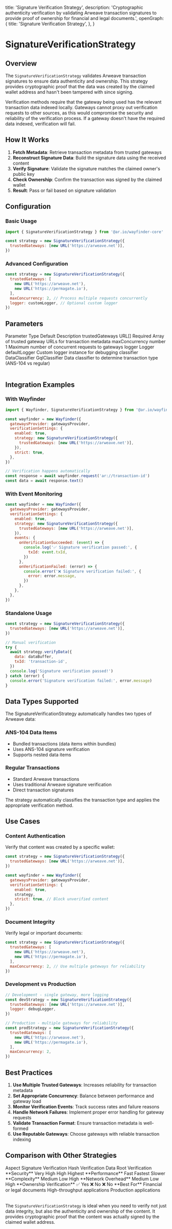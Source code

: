  title: 'Signature Verification Strategy',
  description:
    'Cryptographic authenticity verification by validating Arweave transaction signatures to provide proof of ownership for financial and legal documents.',
  openGraph: {
    title: 'Signature Verification Strategy',
  },
}

# SignatureVerificationStrategy

## Overview

The `SignatureVerificationStrategy` validates Arweave transaction signatures to ensure data authenticity and ownership. This strategy provides cryptographic proof that the data was created by the claimed wallet address and hasn't been tampered with since signing.

<Tip title="Important">
  Verification methods require that the gateway being used has the relevant
  transaction data indexed locally. Gateways cannot proxy out verification
  requests to other sources, as this would compromise the security and
  reliability of the verification process. If a gateway doesn't have the
  required data indexed, verification will fail.
</Tip>

## How It Works

1. **Fetch Metadata**: Retrieve transaction metadata from trusted gateways
2. **Reconstruct Signature Data**: Build the signature data using the received content
3. **Verify Signature**: Validate the signature matches the claimed owner's public key
4. **Check Ownership**: Confirm the transaction was signed by the claimed wallet
5. **Result**: Pass or fail based on signature validation

## Configuration

### Basic Usage

```javascript
import { SignatureVerificationStrategy } from '@ar.io/wayfinder-core'

const strategy = new SignatureVerificationStrategy({
  trustedGateways: [new URL('https://arweave.net')],
})
```

### Advanced Configuration

```javascript
const strategy = new SignatureVerificationStrategy({
  trustedGateways: [
    new URL('https://arweave.net'),
    new URL('https://permagate.io'),
  ],
  maxConcurrency: 2, // Process multiple requests concurrently
  logger: customLogger, // Optional custom logger
})
```

## Parameters

<Table>
  <Table.Head>
    <Table.Row>
      <Table.Header>Parameter</Table.Header>
      <Table.Header>Type</Table.Header>
      <Table.Header>Default</Table.Header>
      <Table.Header>Description</Table.Header>
    </Table.Row>
  </Table.Head>
  <Table.Body>
    <Table.Row>
      <Table.Cell>trustedGateways</Table.Cell>
      <Table.Cell>URL[]</Table.Cell>
      <Table.Cell>Required</Table.Cell>
      <Table.Cell>
        Array of trusted gateway URLs for transaction metadata
      </Table.Cell>
    </Table.Row>
    <Table.Row>
      <Table.Cell>maxConcurrency</Table.Cell>
      <Table.Cell>number</Table.Cell>
      <Table.Cell>1</Table.Cell>
      <Table.Cell>Maximum number of concurrent requests to gateways</Table.Cell>
    </Table.Row>
    <Table.Row>
      <Table.Cell>logger</Table.Cell>
      <Table.Cell>Logger</Table.Cell>
      <Table.Cell>defaultLogger</Table.Cell>
      <Table.Cell>Custom logger instance for debugging</Table.Cell>
    </Table.Row>
    <Table.Row>
      <Table.Cell>classifier</Table.Cell>
      <Table.Cell>DataClassifier</Table.Cell>
      <Table.Cell>GqlClassifier</Table.Cell>
      <Table.Cell>
        Data classifier to determine transaction type (ANS-104 vs regular)
      </Table.Cell>
    </Table.Row>
  </Table.Body>
</Table>

## Integration Examples

### With Wayfinder

```javascript
import { Wayfinder, SignatureVerificationStrategy } from '@ar.io/wayfinder-core'

const wayfinder = new Wayfinder({
  gatewaysProvider: gatewaysProvider,
  verificationSettings: {
    enabled: true,
    strategy: new SignatureVerificationStrategy({
      trustedGateways: [new URL('https://arweave.net')],
    }),
    strict: true,
  },
})

// Verification happens automatically
const response = await wayfinder.request('ar://transaction-id')
const data = await response.text()
```

### With Event Monitoring

```javascript
const wayfinder = new Wayfinder({
  gatewaysProvider: gatewaysProvider,
  verificationSettings: {
    enabled: true,
    strategy: new SignatureVerificationStrategy({
      trustedGateways: [new URL('https://arweave.net')],
    }),
    events: {
      onVerificationSucceeded: (event) => {
        console.log('✅ Signature verification passed:', {
          txId: event.txId,
        })
      },
      onVerificationFailed: (error) => {
        console.error('❌ Signature verification failed:', {
          error: error.message,
        })
      },
    },
  },
})
```

### Standalone Usage

```javascript
const strategy = new SignatureVerificationStrategy({
  trustedGateways: [new URL('https://arweave.net')],
})

// Manual verification
try {
  await strategy.verifyData({
    data: dataBuffer,
    txId: 'transaction-id',
  })
  console.log('Signature verification passed!')
} catch (error) {
  console.error('Signature verification failed:', error.message)
}
```

## Data Types Supported

The SignatureVerificationStrategy automatically handles two types of Arweave data:

### ANS-104 Data Items

- Bundled transactions (data items within bundles)
- Uses ANS-104 signature verification
- Supports nested data items

### Regular Transactions

- Standard Arweave transactions
- Uses traditional Arweave signature verification
- Direct transaction signatures

The strategy automatically classifies the transaction type and applies the appropriate verification method.

## Use Cases

### Content Authentication

Verify that content was created by a specific wallet:

```javascript
const strategy = new SignatureVerificationStrategy({
  trustedGateways: [new URL('https://arweave.net')],
})

const wayfinder = new Wayfinder({
  gatewaysProvider: gatewaysProvider,
  verificationSettings: {
    enabled: true,
    strategy,
    strict: true, // Block unverified content
  },
})
```

### Document Integrity

Verify legal or important documents:

```javascript
const strategy = new SignatureVerificationStrategy({
  trustedGateways: [
    new URL('https://arweave.net'),
    new URL('https://permagate.io'),
  ],
  maxConcurrency: 2, // Use multiple gateways for reliability
})
```

### Development vs Production

```javascript
// Development - single gateway, more logging
const devStrategy = new SignatureVerificationStrategy({
  trustedGateways: [new URL('https://arweave.net')],
  logger: debugLogger,
})

// Production - multiple gateways for reliability
const prodStrategy = new SignatureVerificationStrategy({
  trustedGateways: [
    new URL('https://arweave.net'),
    new URL('https://permagate.io'),
  ],
  maxConcurrency: 2,
})
```

## Best Practices

1. **Use Multiple Trusted Gateways**: Increases reliability for transaction metadata
2. **Set Appropriate Concurrency**: Balance between performance and gateway load
3. **Monitor Verification Events**: Track success rates and failure reasons
4. **Handle Network Failures**: Implement proper error handling for gateway requests
5. **Validate Transaction Format**: Ensure transaction metadata is well-formed
6. **Use Reputable Gateways**: Choose gateways with reliable transaction indexing

## Comparison with Other Strategies

<Table>
  <Table.Head>
    <Table.Row>
      <Table.Header>Aspect</Table.Header>
      <Table.Header>Signature Verification</Table.Header>
      <Table.Header>Hash Verification</Table.Header>
      <Table.Header>Data Root Verification</Table.Header>
    </Table.Row>
  </Table.Head>
  <Table.Body>
    <Table.Row>
      <Table.Cell>**Security**</Table.Cell>
      <Table.Cell>Very High</Table.Cell>
      <Table.Cell>High</Table.Cell>
      <Table.Cell>Highest</Table.Cell>
    </Table.Row>
    <Table.Row>
      <Table.Cell>**Performance**</Table.Cell>
      <Table.Cell>Fast</Table.Cell>
      <Table.Cell>Fastest</Table.Cell>
      <Table.Cell>Slower</Table.Cell>
    </Table.Row>
    <Table.Row>
      <Table.Cell>**Complexity**</Table.Cell>
      <Table.Cell>Medium</Table.Cell>
      <Table.Cell>Low</Table.Cell>
      <Table.Cell>High</Table.Cell>
    </Table.Row>
    <Table.Row>
      <Table.Cell>**Network Overhead**</Table.Cell>
      <Table.Cell>Medium</Table.Cell>
      <Table.Cell>Low</Table.Cell>
      <Table.Cell>High</Table.Cell>
    </Table.Row>
    <Table.Row>
      <Table.Cell>**Ownership Verification**</Table.Cell>
      <Table.Cell>✅ Yes</Table.Cell>
      <Table.Cell>❌ No</Table.Cell>
      <Table.Cell>❌ No</Table.Cell>
    </Table.Row>
    <Table.Row>
      <Table.Cell>**Best For**</Table.Cell>
      <Table.Cell>Financial or legal documents</Table.Cell>
      <Table.Cell>High-throughput applications</Table.Cell>
      <Table.Cell>Production applications</Table.Cell>
    </Table.Row>
  </Table.Body>
</Table>

The `SignatureVerificationStrategy` is ideal when you need to verify not just data integrity, but also the authenticity and ownership of the content. It provides cryptographic proof that the content was actually signed by the claimed wallet address.
